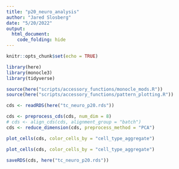```yaml
---
title: "p20_neuro_analysis"
author: "Jared Slosberg"
date: "5/20/2022"
output: 
  html_document: 
    code_folding: hide
---
```


```r
knitr::opts_chunk$set(echo = TRUE)
```

```r
library(here)
library(monocle3)
library(tidyverse)

source(here("scripts/accessory_functions/monocle_mods.R"))
source(here("scripts/accessory_functions/pattern_plotting.R"))

```


```r
cds <- readRDS(here("tc_neuro_p20.rds"))
```

```r
cds <- preprocess_cds(cds, num_dim = 8)
# cds <- align_cds(cds, alignment_group = "batch")
cds <- reduce_dimension(cds, preprocess_method = "PCA")

```

```r
plot_cells(cds, color_cells_by = "cell_type_aggregate")
```
```r
plot_cells(cds, color_cells_by = "cell_type_aggregate")
```
```r
saveRDS(cds, here("tc_neuro_p20.rds"))
```

